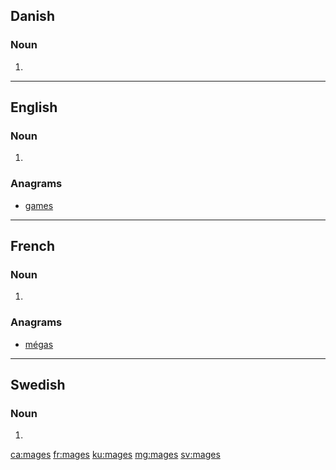 ==Danish==

===Noun===
{{head|da|noun form|g=c}}

# {{genitive singular indefinite of|mage|lang=da}}
----

==English==

===Noun===
{{head|en|plural}}

# {{plural of|mage|lang=en}}

===Anagrams===
* [[games#English|games]]

----

==French==

===Noun===
{{head|fr|plural|g=m}}

# {{plural of|mage|lang=fr}}

===Anagrams===
* [[mégas#French|mégas]]

----

==Swedish==

===Noun===
{{head|sv|noun form}}

# {{sv-noun-form-indef-gen|mage}}

[[ca:mages]]
[[fr:mages]]
[[ku:mages]]
[[mg:mages]]
[[sv:mages]]